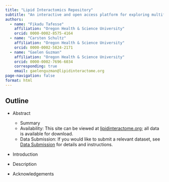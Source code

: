 ```yaml
---
title: "Lipid Interactomics Repository"
subtitle: "An interactive and open access platform for exploring multifunctional lipid interactomes"
authors:
  - name: "Fikadu Tafesse"
    affiliation: "Oregon Health & Science University"
    orcid: 0000-0002-8575-4164
  - name: "Carsten Schultz"
    affiliation: "Oregon Health & Science University"
    orcid: 0000-0002-5824-2171
  - name: "Gaelen Guzman"
    affiliation: "Oregon Health & Science University"
    orcid: 0000-0002-7696-6034
    corresponding: true
    email: gaelenguzman@lipidinteractome.org
page-navigation: false
format: html
---
```


## Outline

- Abstract
  * Summary
  * Availability: This site can be viewed at [lipidinteractome.org](lipidinteractome.org); all data is available for download. 
  * Data Submission: If you would like to submit a relevant dataset, see [Data Submission](https://www.lipidinteractome.org/DataSubmission.html) for details and instructions.

- Introduction

- Description

- Acknowledgements

